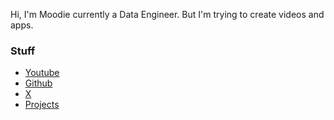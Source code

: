 Hi, I'm Moodie currently a Data Engineer. But I'm trying to create videos and apps.

### Stuff

- [Youtube](https://tailwindcss.com)
- [Github](https://github.com/mo0die)
- [X](https://x.com/Mo0diie)
- [Projects](https://group54.io)
